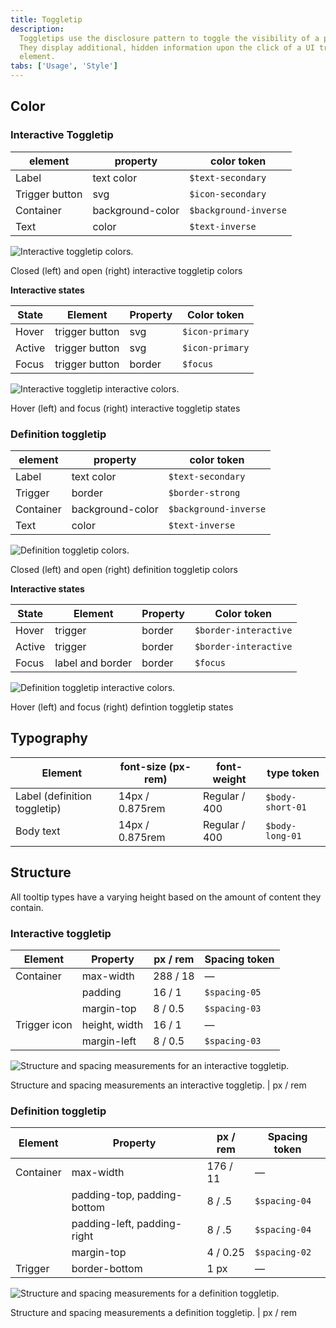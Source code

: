 ```yaml
---
title: Toggletip
description:
  Toggletips use the disclosure pattern to toggle the visibility of a popover.
  They display additional, hidden information upon the click of a UI trigger
  element.
tabs: ['Usage', 'Style']
---
```


## Color

### Interactive Toggletip

| element        | property         | color token           |
| -------------- | ---------------- | --------------------- |
| Label          | text color       | `$text-secondary`     |
| Trigger button | svg              | `$icon-secondary`     |
| Container      | background-color | `$background-inverse` |
| Text           | color            | `$text-inverse`       |

<Row>
<Column colLg={8}>

![Interactive toggletip colors.](images/toggletip-style-1.png)

</Column>
</Row>

<Caption>Closed (left) and open (right) interactive toggletip colors</Caption>

**Interactive states**

| State  | Element        | Property | Color token     |
| ------ | -------------- | -------- | --------------- |
| Hover  | trigger button | svg      | `$icon-primary` |
| Active | trigger button | svg      | `$icon-primary` |
| Focus  | trigger button | border   | `$focus`        |

<Row>
<Column colLg={8}>

![Interactive toggletip interactive colors.](images/toggletip-style-2.png)

</Column>
</Row>

<Caption>Hover (left) and focus (right) interactive toggletip states</Caption>

### Definition toggletip

| element   | property         | color token           |
| --------- | ---------------- | --------------------- |
| Label     | text color       | `$text-secondary`     |
| Trigger   | border           | `$border-strong`      |
| Container | background-color | `$background-inverse` |
| Text      | color            | `$text-inverse`       |

<Row>
<Column colLg={8}>

![Definition toggletip colors.](images/toggletip-style-3.png)

</Column>
</Row>

<Caption>Closed (left) and open (right) definition toggletip colors</Caption>

**Interactive states**

| State  | Element          | Property | Color token           |
| ------ | ---------------- | -------- | --------------------- |
| Hover  | trigger          | border   | `$border-interactive` |
| Active | trigger          | border   | `$border-interactive` |
| Focus  | label and border | border   | `$focus`              |

<Row>
<Column colLg={8}>

![Definition toggletip interactive colors.](images/toggletip-style-4.png)

</Column>
</Row>

<Caption>Hover (left) and focus (right) defintion toggletip states</Caption>

## Typography

| Element                      | font-size (px-rem) | font-weight   | type token       |
| ---------------------------- | ------------------ | ------------- | ---------------- |
| Label (definition toggletip) | 14px / 0.875rem    | Regular / 400 | `$body-short-01` |
| Body text                    | 14px / 0.875rem    | Regular / 400 | `$body-long-01`  |

## Structure

All tooltip types have a varying height based on the amount of content they
contain.

### Interactive toggletip

| Element      | Property      | px / rem | Spacing token |
| ------------ | ------------- | -------- | ------------- |
| Container    | max-width     | 288 / 18 | —             |
|              | padding       | 16 / 1   | `$spacing-05` |
|              | margin-top    | 8 / 0.5  | `$spacing-03` |
| Trigger icon | height, width | 16 / 1   | —             |
|              | margin-left   | 8 / 0.5  | `$spacing-03` |

<div className="image--fixed">

![Structure and spacing measurements for an interactive toggletip.](images/toggletip-style-5.png)

</div>

<Caption>
  Structure and spacing measurements an interactive toggletip. | px / rem
</Caption>

### Definition toggletip

| Element   | Property                    | px / rem | Spacing token |
| --------- | --------------------------- | -------- | ------------- |
| Container | max-width                   | 176 / 11 | —             |
|           | padding-top, padding-bottom | 8 / .5   | `$spacing-04` |
|           | padding-left, padding-right | 8 / .5   | `$spacing-04` |
|           | margin-top                  | 4 / 0.25 | `$spacing-02` |
| Trigger   | border-bottom               | 1 px     | —             |

<div className="image--fixed">

![Structure and spacing measurements for a definition toggletip.](images/toggletip-style-6.png)

</div>

<Caption>
  Structure and spacing measurements a definition toggletip. | px / rem
</Caption>
